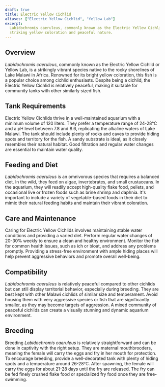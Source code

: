 ```yaml
---
draft: true
title: Electric Yellow Cichlid
aliases: ["Electric Yellow Cichlid", "Yellow Lab"]
excerpt:
  Labidochromis caeruleus, commonly known as the Electric Yellow Cichlid, is a vibrant and hardy fish, popular for its
  striking yellow coloration and peaceful nature.
---
```


## Overview

_Labidochromis caeruleus_, commonly known as the Electric Yellow Cichlid or Yellow Lab, is a strikingly vibrant species
native to the rocky shorelines of Lake Malawi in Africa. Renowned for its bright yellow coloration, this fish is a
popular choice among cichlid enthusiasts. Despite being a cichlid, the Electric Yellow Cichlid is relatively peaceful,
making it suitable for community tanks with other similarly sized fish.

## Tank Requirements

Electric Yellow Cichlids thrive in a well-maintained aquarium with a minimum volume of 120 liters. They prefer a
temperature range of 24-28°C and a pH level between 7.8 and 8.6, replicating the alkaline waters of Lake Malawi. The
tank should include plenty of rocks and caves to provide hiding spots and territory for the fish. A sandy substrate is
ideal, as it closely resembles their natural habitat. Good filtration and regular water changes are essential to
maintain water quality.

## Feeding and Diet

_Labidochromis caeruleus_ is an omnivorous species that requires a balanced diet. In the wild, they feed on algae,
invertebrates, and small crustaceans. In the aquarium, they will readily accept high-quality flake food, pellets, and
occasional live or frozen foods such as brine shrimp and daphnia. It's important to include a variety of vegetable-based
foods in their diet to mimic their natural feeding habits and maintain their vibrant coloration.

## Care and Maintenance

Caring for Electric Yellow Cichlids involves maintaining stable water conditions and providing a varied diet. Perform
regular water changes of 20-30% weekly to ensure a clean and healthy environment. Monitor the fish for common health
issues, such as ich or bloat, and address any problems promptly. Providing a stress-free environment with ample hiding
places will help prevent aggressive behaviors and promote overall well-being.

## Compatibility

_Labidochromis caeruleus_ is relatively peaceful compared to other cichlids but can still display territorial behavior,
especially during breeding. They are best kept with other Malawi cichlids of similar size and temperament. Avoid housing
them with very aggressive species or fish that are significantly smaller, as they may become targets of aggression. A
mixed community of peaceful cichlids can create a visually stunning and dynamic aquarium environment.

## Breeding

Breeding _Labidochromis caeruleus_ is relatively straightforward and can be done in captivity with the right setup. They
are maternal mouthbrooders, meaning the female will carry the eggs and fry in her mouth for protection. To encourage
breeding, provide a well-decorated tank with plenty of hiding spots and a temperature around 26-28°C. After spawning,
the female will carry the eggs for about 21-28 days until the fry are released. The fry can be fed finely crushed flake
food or specialized fry food once they are free-swimming.
